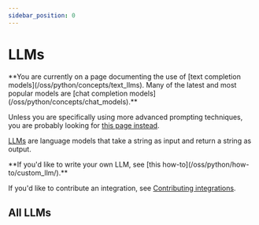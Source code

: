 ```yaml
---
sidebar_position: 0
---
```


# LLMs

<Warning>
**You are currently on a page documenting the use of [text completion models](/oss/python/concepts/text_llms). Many of the latest and most popular models are [chat completion models](/oss/python/concepts/chat_models).**


Unless you are specifically using more advanced prompting techniques, you are probably looking for [this page instead](/oss/python/integrations/chat/).
</Warning>

[LLMs](/oss/python/concepts/text_llms) are language models that take a string as input and return a string as output.

<Info>
**If you'd like to write your own LLM, see [this how-to](/oss/python/how-to/custom_llm/).**

If you'd like to contribute an integration, see [Contributing integrations](/docs/contributing/how_to/integrations/).

</Info>

<CategoryTable category="llms" />

## All LLMs

<IndexTable />
